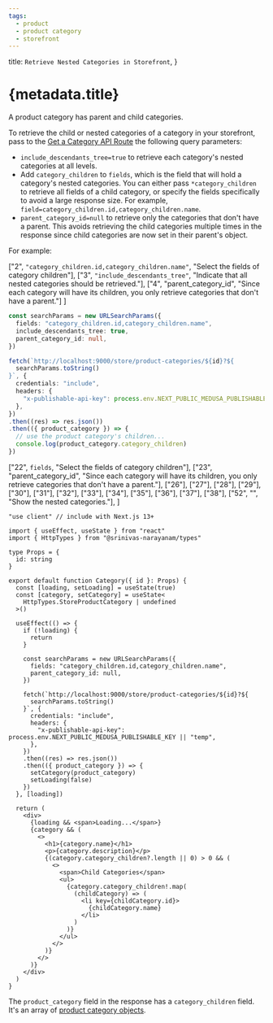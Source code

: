 ```yaml
---
tags:
  - product
  - product category
  - storefront
---
```



  title: `Retrieve Nested Categories in Storefront`,
}

# {metadata.title}

A product category has parent and child categories.

To retrieve the child or nested categories of a category in your storefront, pass to the [Get a Category API Route](!api!/store#product-categories_getproductcategoriesid) the following query parameters:

- `include_descendants_tree=true` to retrieve each category's nested categories at all levels.
- Add `category_children` to `fields`, which is the field that will hold a category's nested categories. You can either pass `*category_children` to retrieve all fields of a child category, or specify the fields specifically to avoid a large response size. For example, `field=category_children.id,category_children.name`.
- `parent_category_id=null` to retrieve only the categories that don't have a parent. This avoids retrieving the child categories multiple times in the response since child categories are now set in their parent's object.

For example:

<CodeTabs group="store-request">
  <CodeTab label="Fetch API" value="fetch">

  ["2", `"category_children.id,category_children.name"`, "Select the fields of category children"],
  ["3", `"include_descendants_tree"`, "Indicate that all nested categories should be retrieved."],
  ["4", "parent_category_id", "Since each category will have its children, you only retrieve categories that don't have a parent."]
]

  ```ts highlights={fetchHighlights}
  const searchParams = new URLSearchParams({
    fields: "category_children.id,category_children.name",
    include_descendants_tree: true,
    parent_category_id: null,
  })

  fetch(`http://localhost:9000/store/product-categories/${id}?${
    searchParams.toString()
  }`, {
    credentials: "include",
    headers: {
      "x-publishable-api-key": process.env.NEXT_PUBLIC_MEDUSA_PUBLISHABLE_KEY || "temp",
    },
  })
  .then((res) => res.json())
  .then(({ product_category }) => {
    // use the product category's children...
    console.log(product_category.category_children)
  })
  ```

  </CodeTab>
  <CodeTab label="React" value="react">

  ["22", `fields`, "Select the fields of category children"],
  ["23", "parent_category_id", "Since each category will have its children, you only retrieve categories that don't have a parent."],
  ["26"], ["27"], ["28"], 
  ["29"], ["30"], ["31"], ["32"], ["33"], ["34"], ["35"], ["36"], ["37"], ["38"],
  ["52", "", "Show the nested categories."],
]

  ```tsx highlights={highlights}
  "use client" // include with Next.js 13+

  import { useEffect, useState } from "react"
  import { HttpTypes } from "@srinivas-narayanam/types"

  type Props = {
    id: string
  }

  export default function Category({ id }: Props) {
    const [loading, setLoading] = useState(true)
    const [category, setCategory] = useState<
      HttpTypes.StoreProductCategory | undefined
    >()

    useEffect(() => {
      if (!loading) {
        return 
      }

      const searchParams = new URLSearchParams({
        fields: "category_children.id,category_children.name",
        parent_category_id: null,
      })

      fetch(`http://localhost:9000/store/product-categories/${id}?${
        searchParams.toString()
      }`, {
        credentials: "include",
        headers: {
          "x-publishable-api-key": process.env.NEXT_PUBLIC_MEDUSA_PUBLISHABLE_KEY || "temp",
        },
      })
      .then((res) => res.json())
      .then(({ product_category }) => {
        setCategory(product_category)
        setLoading(false)
      })
    }, [loading])

    return (
      <div>
        {loading && <span>Loading...</span>}
        {category && (
          <>
            <h1>{category.name}</h1>
            <p>{category.description}</p>
            {(category.category_children?.length || 0) > 0 && (
              <>
                <span>Child Categories</span>
                <ul>
                  {category.category_children!.map(
                    (childCategory) => (
                      <li key={childCategory.id}>
                        {childCategory.name}
                      </li>
                    )
                  )}
                </ul>
              </>
            )}
          </>
        )}
      </div>
    )
  }
  ```

  </CodeTab>
</CodeTabs>

The `product_category` field in the response has a `category_children` field. It's an array of [product category objects](!api!/store/#product-categories_productcategory_schema).
